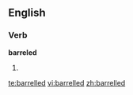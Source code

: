 ==English==

===Verb===
'''barreled'''

# {{past of|[[barrel]]}}

[[te:barrelled]]
[[vi:barrelled]]
[[zh:barrelled]]